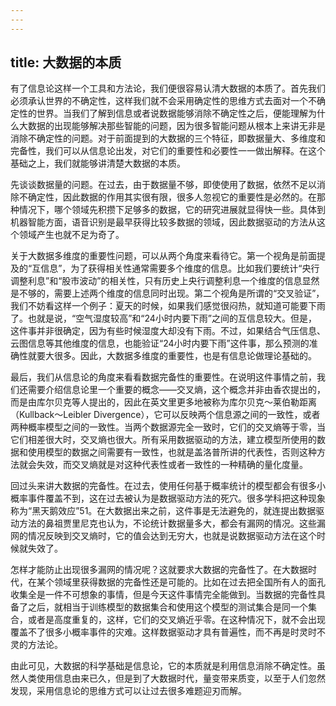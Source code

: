 ```yaml
---
---
---
```

title: 大数据的本质
---




有了信息论这样一个工具和方法论，我们便很容易认清大数据的本质了。首先我们必须承认世界的不确定性，这样我们就不会采用确定性的思维方式去面对一个不确定性的世界。当我们了解到信息或者说数据能够消除不确定性之后，便能理解为什么大数据的出现能够解决那些智能的问题，因为很多智能问题从根本上来讲无非是消除不确定性的问题。对于前面提到的大数据的三个特征，即数据量大、多维度和完备性，我们可以从信息论出发，对它们的重要性和必要性一一做出解释。在这个基础之上，我们就能够讲清楚大数据的本质。

先谈谈数据量的问题。在过去，由于数据量不够，即使使用了数据，依然不足以消除不确定性，因此数据的作用其实很有限，很多人忽视它的重要性是必然的。在那种情况下，哪个领域先积攒下足够多的数据，它的研究进展就显得快一些。具体到机器智能方面，语音识别是最早获得比较多数据的领域，因此数据驱动的方法从这个领域产生也就不足为奇了。

关于大数据多维度的重要性问题，可以从两个角度来看待它。第一个视角是前面提及的“互信息”，为了获得相关性通常需要多个维度的信息。比如我们要统计“央行调整利息”和“股市波动”的相关性，只有历史上央行调整利息一个维度的信息显然是不够的，需要上述两个维度的信息同时出现。第二个视角是所谓的“交叉验证”，我们不妨看这样一个例子：夏天的时候，如果我们感觉很闷热，就知道可能要下雨了。也就是说，“空气湿度较高”和“24小时内要下雨”之间的互信息较大。但是，这件事并非很确定，因为有些时候湿度大却没有下雨。不过，如果结合气压信息、云图信息等其他维度的信息，也能验证“24小时内要下雨”这件事，那么预测的准确性就要大很多。因此，大数据多维度的重要性，也是有信息论做理论基础的。

最后，我们从信息论的角度来看看数据完备性的重要性。在说明这件事情之前，我们还需要介绍信息论里一个重要的概念——交叉熵，这个概念并非由香农提出的，而是由库尔贝克等人提出的，因此在英文里更多地被称为库尔贝克～莱伯勒距离（Kullback～Leibler Divergence），它可以反映两个信息源之间的一致性，或者两种概率模型之间的一致性。当两个数据源完全一致时，它们的交叉熵等于零，当它们相差很大时，交叉熵也很大。所有采用数据驱动的方法，建立模型所使用的数据和使用模型的数据之间需要有一致性，也就是盖洛普所讲的代表性，否则这种方法就会失效，而交叉熵就是对这种代表性或者一致性的一种精确的量化度量。

回过头来讲大数据的完备性。在过去，使用任何基于概率统计的模型都会有很多小概率事件覆盖不到，这在过去被认为是数据驱动方法的死穴。很多学科把这种现象称为“黑天鹅效应”51。在大数据出来之前，这件事是无法避免的，就连提出数据驱动方法的鼻祖贾里尼克也认为，不论统计数据量多大，都会有漏网的情况。这些漏网的情况反映到交叉熵时，它的值会达到无穷大，也就是说数据驱动方法在这个时候就失效了。

怎样才能防止出现很多漏网的情况呢？这就要求大数据的完备性了。在大数据时代，在某个领域里获得数据的完备性还是可能的。比如在过去把全国所有人的面孔收集全是一件不可想象的事情，但是今天这件事情完全能做到。当数据的完备性具备了之后，就相当于训练模型的数据集合和使用这个模型的测试集合是同一个集合，或者是高度重复的，这样，它们的交叉熵近乎零。在这种情况下，就不会出现覆盖不了很多小概率事件的灾难。这样数据驱动才具有普遍性，而不再是时灵时不灵的方法论。

由此可见，大数据的科学基础是信息论，它的本质就是利用信息消除不确定性。虽然人类使用信息由来已久，但是到了大数据时代，量变带来质变，以至于人们忽然发现，采用信息论的思维方式可以让过去很多难题迎刃而解。